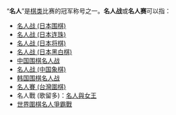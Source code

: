 “'''名人'''”是[[棋类|棋类]]比赛的冠军称号之一。'''名人战'''或'''名人赛'''可以指：

* [[名人战_(日本围棋)|名人战 (日本围棋)]]
* [[名人战_(日本连珠)|名人战 (日本连珠)]]
* [[名人战_(日本将棋)|名人战 (日本将棋)]]
* [[名人战_(日本黑白棋)|名人战 (日本黑白棋)]]
* [[中国围棋名人战|中国围棋名人战]]
* [[名人战_(中国象棋)|名人战 (中国象棋)]]
* [[韩国围棋名人战|韩国围棋名人战]]
* [[名人賽_(台灣圍棋)|名人賽 (台灣圍棋)]]
* 名人戰 (歌留多)：[[名人與女王|名人與女王]]
* [[世界圍棋名人爭霸戰|世界圍棋名人爭霸戰]]

{{disambig|Cat=組織機構消歧義}}